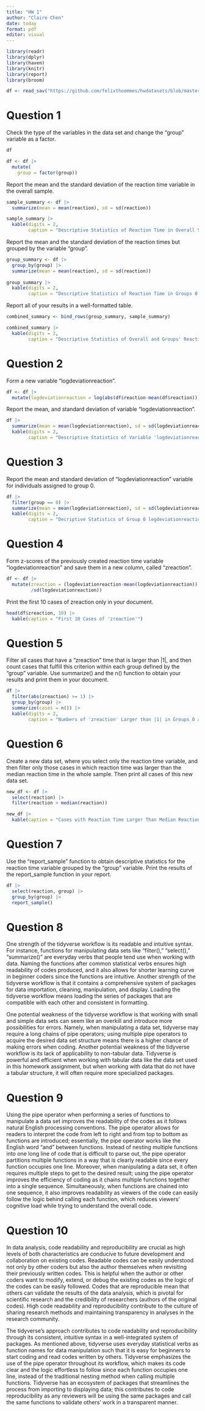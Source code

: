 ```yaml
---
title: "HW 1"
author: "Claire Chen"
date: today
format: pdf
editor: visual
---
```


```r
library(readr)
library(dplyr)
library(haven)
library(knitr)
library(report)
library(broom)

df <- read_sav("https://github.com/felixthoemmes/hwdatasets/blob/master/hw1.sav?raw=true")
```

# Question 1

Check the type of the variables in the data set and change the "group" variable as a factor.

```r
df

df <- df |>
  mutate(
    group = factor(group))
```

Report the mean and the standard deviation of the reaction time variable in the overall sample.

```r
sample_summary <- df |>
  summarize(mean = mean(reaction), sd = sd(reaction))

sample_summary |>
  kable(digits = 2,
        caption = "Descriptive Statistics of Reaction Time in Overall Sample")
```

Report the mean and the standard deviation of the reaction times but grouped by the variable “group”.

```r
group_summary <- df |>
  group_by(group) |>
  summarize(mean = mean(reaction), sd = sd(reaction))
  
group_summary |>
  kable(digits = 2,
        caption = "Descriptive Statistics of Reaction Time in Groups 0 and 1")
```

Report all of your results in a well-formatted table.

```r
combined_summary <- bind_rows(group_summary, sample_summary)

combined_summary |>
  kable(digits = 2,
        caption = "Descriptive Statistics of Overall and Groups' Reaction Time")
```

# Question 2

Form a new variable “logdeviationreaction”.

```r
df <- df |>
  mutate(logdeviationreaction = log(abs(df$reaction-mean(df$reaction))))
```

Report the mean, and standard deviation of variable “logdeviationreaction”.

```r
df |>
  summarize(mean = mean(logdeviationreaction), sd = sd(logdeviationreaction)) |>
  kable(digits = 2,
        caption = "Descriptive Statistics of Variable 'logdeviationreaction'")
```

# Question 3

Report the mean and standard deviation of “logdeviationreaction” variable for individuals assigned to group 0.

```r
df |>
  filter(group == 0) |>
  summarize(mean = mean(logdeviationreaction), sd = sd(logdeviationreaction)) |>
  kable(digits = 2,
        caption = "Decriptive Statistics of Group 0 legdeviationreaction")
```

# Question 4

Form z-scores of the previously created reaction time variable "logdeviationreaction" and save them in a new column, called “zreaction”.

```r
df <- df |>
  mutate(zreaction = (logdeviationreaction-mean(logdeviationreaction))
         /sd(logdeviationreaction))
```

Print the first 10 cases of zreaction only in your document.

```r
head(df$zreaction, 10) |>
  kable(caption = "First 10 Cases of 'zreaction'")
```

# Question 5

Filter all cases that have a “zreaction” time that is larger than \|1\|, and then count cases that fulfill this criterion within each group defined by the “group” variable. Use summarize() and the n() function to obtain your results and print them in your document.

```r
df |>
  filter(abs(zreaction) >= 1) |>
  group_by(group) |>
  summarize(cases = n()) |>
  kable(digits = 2,
        caption = "Numbers of 'zreaction' Larger than |1| in Groups 0 and 1")
```

# Question 6

Create a new data set, where you select only the reaction time variable, and then filter only those cases in which reaction time was larger than the median reaction time in the whole sample. Then print all cases of this new data set.

```r
new_df <- df |>
  select(reaction) |>
  filter(reaction > median(reaction))

new_df |>
  kable(caption = "Cases with Reaction Time Larger Than Median Reaction Time")
```

# Question 7

Use the “report_sample” function to obtain descriptive statistics for the reaction time variable grouped by the “group” variable. Print the results of the report_sample function in your report.

```r
df |>
  select(reaction, group) |>
  group_by(group) |>
  report_sample()
```

# Question 8

One strength of the tidyverse workflow is its readable and intuitive syntax. For instance, functions for manipulating data sets like "filter()," "select()," "summarize()" are everyday verbs that people tend use when working with data. Naming the functions after common statistical verbs ensures high readability of codes produced, and it also allows for shorter learning curve in beginner coders since the functions are intuitive. Another strength of the tidyverse workflow is that it contains a comprehensive system of packages for data importation, cleaning, manipulation, and display. Loading the tidyverse workflow means loading the series of packages that are compatible with each other and consistent in formatting.

One potential weakness of the tidyverse workflow is that working with small and simple data sets can seem like an overkill and introduce more possibilities for errors. Namely, when manipulating a data set, tidyverse may require a long chains of pipe operators; using multiple pipe operators to acquire the desired data set structure means there is a higher chance of making errors when coding. Another potential weakness of the tidyverse workflow is its lack of applicability to non-tabular data. Tidyverse is powerful and efficient when working with tabular data like the data set used in this homework assignment, but when working with data that do not have a tabular structure, it will often require more specialized packages.

# Question 9

Using the pipe operator when performing a series of functions to manipulate a data set improves the readability of the codes as it follows natural English processing conventions. The pipe operator allows for readers to interpret the code from left to right and from top to bottom as functions are introduced; essentially, the pipe operator works like the English word "and" between functions. Instead of nesting multiple functions into one long line of code that is difficult to parse out, the pipe operator partitions multiple functions in a way that is clearly readable since every function occupies one line. Moreover, when manipulating a data set, it often requires multiple steps to get to the desired result; using the pipe operator improves the efficiency of coding as it chains multiple functions together into a single sequence. Simultaneously, when functions are chained into one sequence, it also improves readability as viewers of the code can easily follow the logic behind calling each function, which reduces viewers' cognitive load while trying to understand the overall code.

# Question 10

In data analysis, code readability and reproducibility are crucial as high levels of both characteristics are conducive to future development and collaboration on existing codes. Readable codes can be easily understood not only by other coders but also the author themselves when revisiting their previously written codes. This is helpful when the author or other coders want to modify, extend, or debug the existing codes as the logic of the codes can be easily followed. Codes that are reproducible mean that others can validate the results of the data analysis, which is pivotal for scientific research and the credibility of researchers (authors of the original codes). High code readability and reproducibility contribute to the culture of sharing research methods and maintaining transparency in analyses in the research community.

The tidyverse's approach contributes to code readability and reproducibility through its consistent, intuitive syntax in a well-integrated system of packages. As mentioned above, tidyverse uses everyday statistical verbs as function names for data manipulation such that it is easy for beginners to start coding and read codes written by others. Tidyverse emphasizes the use of the pipe operator throughout its workflow, which makes its code clear and the logic effortless to follow since each function occupies one line, instead of the traditional nesting method when calling multiple functions. Tidyverse has an ecosystem of packages that streamlines the process from importing to displaying data; this contributes to code reproducibility as any reviewers will be using the same packages and call the same functions to validate others' work in a transparent manner.
